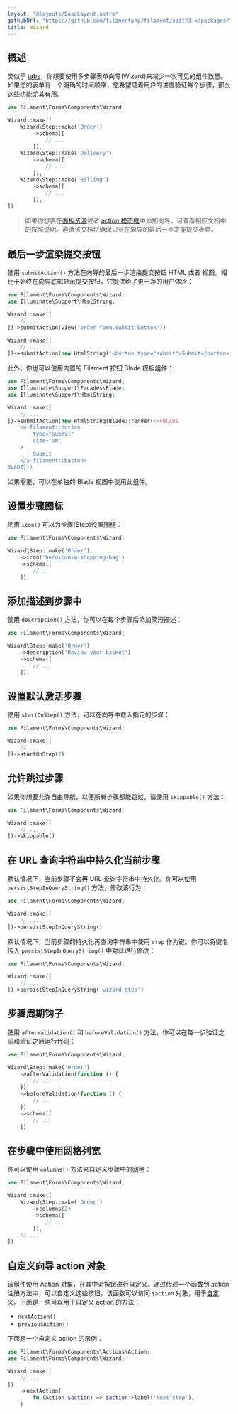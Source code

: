 ```yaml
---
layout: "@layouts/BaseLayout.astro"
githubUrl: "https://github.com/filamentphp/filament/edit/3.x/packages/forms/docs/04-layout/05-wizard.md"
title: Wizard
---
```


## 概述

类似于 [tabs](tabs)，你想要使用多步骤表单向导(Wizard)来减少一次可见的组件数量。如果您的表单有一个明确的时间顺序，您希望随着用户的进度验证每个步骤，那么这些功能尤其有用。

```php
use Filament\Forms\Components\Wizard;

Wizard::make([
    Wizard\Step::make('Order')
        ->schema([
            // ...
        ]),
    Wizard\Step::make('Delivery')
        ->schema([
            // ...
        ]),
    Wizard\Step::make('Billing')
        ->schema([
            // ...
        ]),
])
```

<AutoScreenshot name="forms/layout/wizard/simple" alt="Wizard" version="3.x" />

> 如果你想要在[面板资源](../../panels/resources/creating-records#使用-wizard)或者 [action 模态框](../../actions/modals#使用-wzard-作为模态框表单)中添加向导，可查看相应文档中的按照说明。遵循该文档将确保只有在向导的最后一步才能提交表单。

## 最后一步渲染提交按钮

使用 `submitAction()` 方法在向导的最后一步渲染提交按钮 HTML 或者 视图。相比于始终在向导底部显示提交按钮，它提供给了更干净的用户体验：

```php
use Filament\Forms\Components\Wizard;
use Illuminate\Support\HtmlString;

Wizard::make([
    // ...
])->submitAction(view('order-form.submit-button'))

Wizard::make([
    // ...
])->submitAction(new HtmlString('<button type="submit">Submit</button>'))
```

此外，你也可以使用内置的 Filament 按钮 Blade 模板组件：

```php
use Filament\Forms\Components\Wizard;
use Illuminate\Support\Facades\Blade;
use Illuminate\Support\HtmlString;

Wizard::make([
    // ...
])->submitAction(new HtmlString(Blade::render(<<<BLADE
    <x-filament::button
        type="submit"
        size="sm"
    >
        Submit
    </x-filament::button>
BLADE)))
```

如果需要，可以在单独的 Blade 视图中使用此组件。

## 设置步骤图标

使用 `icon()` 可以为步骤(Step)设置[图标](https://blade-ui-kit.com/blade-icons?set=1#search)：

```php
use Filament\Forms\Components\Wizard;

Wizard\Step::make('Order')
    ->icon('heroicon-m-shopping-bag')
    ->schema([
        // ...
    ]),
```

<AutoScreenshot name="forms/layout/wizard/icons" alt="Wizard with step icons" version="3.x" />

## 添加描述到步骤中

使用 `description()` 方法，你可以在每个步骤后添加简短描述：

```php
use Filament\Forms\Components\Wizard;

Wizard\Step::make('Order')
    ->description('Review your basket')
    ->schema([
        // ...
    ]),
```

<AutoScreenshot name="forms/layout/wizard/descriptions" alt="Wizard with step descriptions" version="3.x" />

## 设置默认激活步骤

使用 `startOnStep()` 方法，可以在向导中载入指定的步骤：

```php
use Filament\Forms\Components\Wizard;

Wizard::make([
    // ...
])->startOnStep(2)
```

## 允许跳过步骤

如果你想要允许自由导航，以便所有步骤都能跳过，请使用 `skippable()` 方法：

```php
use Filament\Forms\Components\Wizard;

Wizard::make([
    // ...
])->skippable()
```

## 在 URL 查询字符串中持久化当前步骤

默认情况下，当前步骤不会再 URL 查询字符串中持久化。你可以使用 `persistStepInQueryString()` 方法，修改该行为：

```php
use Filament\Forms\Components\Wizard;

Wizard::make([
    // ...
])->persistStepInQueryString()
```

默认情况下，当前步骤的持久化再查询字符串中使用 `step` 作为键。你可以将键名传入 `persistStepInQueryString()` 中对此进行修改：

```php
use Filament\Forms\Components\Wizard;

Wizard::make([
    // ...
])->persistStepInQueryString('wizard-step')
```

## 步骤周期钩子

使用 `afterValidation()` 和 `beforeValidation()` 方法，你可以在每一步验证之前和验证之后运行代码：

```php
use Filament\Forms\Components\Wizard;

Wizard\Step::make('Order')
    ->afterValidation(function () {
        // ...
    })
    ->beforeValidation(function () {
        // ...
    })
    ->schema([
        // ...
    ]),
```

## 在步骤中使用网格列宽

你可以使用 `columns()` 方法来自定义步骤中的[网格](grid)：

```php
use Filament\Forms\Components\Wizard;

Wizard::make([
    Wizard\Step::make('Order')
        ->columns(2)
        ->schema([
            // ...
        ]),
    // ...
])
```

## 自定义向导 action 对象

该组件使用 Action 对象，在其中对按钮进行自定义。通过传递一个函数到 action 注册方法中，可以自定义这些按钮。该函数可以访问 `$action` 对象，用于[自定义](../../actions/trigger-button)。下面是一些可以用于自定义 action 的方法：

- `nextAction()`
- `previousAction()`

下面是一个自定义 action 的示例：

```php
use Filament\Forms\Components\Actions\Action;
use Filament\Forms\Components\Wizard;

Wizard::make([
    // ...
])
    ->nextAction(
        fn (Action $action) => $action->label('Next step'),
    )
```
